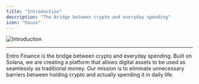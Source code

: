 ```yaml
---
title: "Introduction"
description: "The bridge between crypto and everyday spending"
icon: "house"
---
```


![Introduction](/assets/introduction.png)

---

Entro Finance is the bridge between crypto and everyday spending. Built on Solana, we are creating a platform that allows digital assets to be used as seamlessly as traditional money. Our mission is to eliminate unnecessary barriers between holding crypto and actually spending it in daily life.
